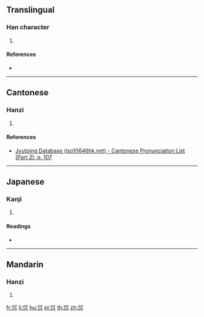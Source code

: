 ==Translingual==

===Han character===
{{Han char|rn=61|rad=心|as=05|sn=9|four=24330|canj=OIP,XOIP|ids=⿱付心}}

# {{defn|Han|sort=心05}}

====References====
* {{Han ref|kx=0381.200|dkj=10474|dj=0710.050|hdz=42280.120|uh=6024|ud=24612|bh=CECD|bd=52941}}

----

==Cantonese==

===Hanzi===
{{yue-hanzi|jyut=[[fu1]]|y=fu1}}

# {{defn|lang=yue|sort=心05}}

====References====
* [http://www.iso10646hk.net/jp/document/download.jsp Jyutping Database (iso10646hk.net) - Cantonese Pronunciation List (Part 2), p. 107]

----

==Japanese==

===Kanji===
{{ja-kanji|grade=|rs=心05}}

# {{defn|lang=ja|sort=心05}}

====Readings====
* {{ja-readings|on=[[ふ]] (fu)|kun=[[おもう]] (omou), [[よろこぶ]] (yorokobu)}}

----

==Mandarin==

===Hanzi===
{{cmn-hanzi|pin=[[fū]] ([[fu1]])|wg=fu<sup>1</sup>}}

# {{defn|lang=cmn|sort=心05}}

[[fr:怤]]
[[li:怤]]
[[hu:怤]]
[[pl:怤]]
[[th:怤]]
[[zh:怤]]
